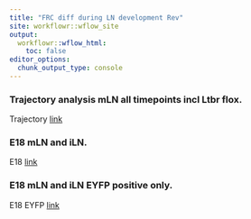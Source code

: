 ```yaml
---
title: "FRC diff during LN development Rev"
site: workflowr::wflow_site
output:
  workflowr::wflow_html:
    toc: false
editor_options:
  chunk_output_type: console
---
```


### Trajectory analysis mLN all timepoints incl Ltbr flox. 
Trajectory
[link](trajWT_plus_Ltbr.html)

### E18 mLN and iLN. 
E18 
[link](E18_mLN_iLN.html)

### E18 mLN and iLN EYFP positive only. 
E18 EYFP
[link](E18_mLN_iLN_EYFPonly.html)
